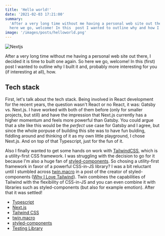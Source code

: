 ```yaml
---
title: 'Hello world!'
date: '2021-02-03 17:21:00'
summary:
  'After a very long time without me having a personal web site out there, I decided it is time to built one again. So
  here we go, welcome! In this  post I wanted to outline why and how I built it.'
image: '/images/posts/helloworld.png'
---
```


<Image src="/images/posts/helloworld.png" alt="Nextjs" width={1186} height={582} priority />

After a very long time without me having a personal web site out there, I decided it is time to built one again. So here
we go, welcome! In this (first) post I wanted to outline why I built it and, probably more interesting for you (if
interesting at all), how.

## Tech stack

First, let's talk about the tech stack. Being involved in React development for the recent years, the question wasn't
React or no React, it was: Gatsby vs. Next.js. I have worked with both of them before (only for smaller projects, but
still) and have the impression that Next.js currently has a higher momentum and feels more powerful than Gatsby. You
could argue that a site like this would be the _perfect_ use case for Gatsby and I agree, but since the whole porpuse of
building this site was to have fun bulding, fiddling around and thinking of it as my own little playground, I chose
Next.js. And on top of that Typescript, just for the fun of it.

Also I finally wanted to get some hands on work with [TailwindCSS](https://tailwindcss.com/), which is a utility-first
CSS framework. I was struggling with the decision to go for it because I'm also a huge fan of
[styled-components](https://styled-components.com/). So chosing a utility-first framework in favor of a powerful
CSS-in-JS library? I was a bit reluctant until I stumbled across
[twin.macro](https://github.com/ben-rogerson/twin.macro) in a post of the creator of styled-components
([Why I Love Tailwind](https://mxstbr.com/thoughts/tailwind/)). Twin combines the capabilities of Tailwind with the
flexibility of CSS-in-JS and you can even combine it with libraries such as styled-components (but also for example
emotion). After that it was settled!

- [Typescript](https://www.typescriptlang.org/)
- [Next.js](https://nextjs.org/)
- [Tailwind CSS](https://tailwindcss.com/)
- [twin.macro](https://github.com/ben-rogerson/twin.macro)
- [styled-components](https://styled-components.com/)
- [Testing Library](https://testing-library.com/docs/react-testing-library/intro/)
